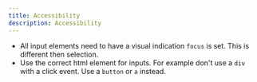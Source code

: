 ```yaml
---
title: Accessibility
description: Accessibility
---
```



* All input elements need to have a visual indication `focus` is set. This is different then selection.
* Use the correct html element for inputs. For example don't use a `div` with a click event. Use a `button` or `a` instead.
